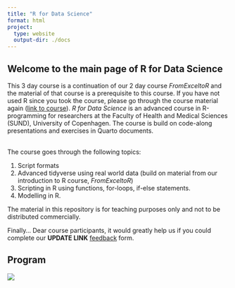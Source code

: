 ```yaml
---
title: "R for Data Science"
format: html
project:
  type: website
  output-dir: ./docs
---
```


## Welcome to the main page of R for Data Science 

This 3 day course is a continuation of our 2 day course *FromExceltoR* and the material of that course is a prerequisite to this course. If you have not used R since you took the course, please go through the course material again ([link to course](https://center-for-health-data-science.github.io/FromExceltoR/)). *R for Data Science* is an advanced course in R-programming for researchers at the Faculty of Health and Medical Sciences (SUND), University of Copenhagen. The course is build on code-along presentations and exercises in Quarto documents.

\
The course goes through the following topics:

1.  Script formats
2.  Advanced tidyverse using real world data (build on material from our introduction to R course, *FromExceltoR*)
3.  Scripting in R using functions, for-loops, if-else statements. 
4.  Modelling in R. 

The material in this repository is for teaching purposes only and not to be distributed commercially.

Finally... Dear course participants, it would greatly help us if you could complete our **UPDATE LINK** [feedback](https://forms.office.com/e/amK1D9wLtd) form.

## Program

![](slides/program/program_HZ.PNG.jpg)


